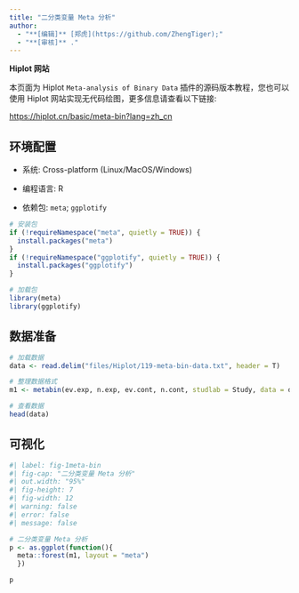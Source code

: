 ```yaml
---
title: "二分类变量 Meta 分析"
author:
  - "**[编辑]** [郑虎](https://github.com/ZhengTiger);"
  - "**[审核]** ."
---
```


::: callout-note
**Hiplot 网站**

本页面为 Hiplot `Meta-analysis of Binary Data` 插件的源码版本教程，您也可以使用 Hiplot 网站实现无代码绘图，更多信息请查看以下链接:

<https://hiplot.cn/basic/meta-bin?lang=zh_cn>
:::

## 环境配置

-   系统: Cross-platform (Linux/MacOS/Windows)

-   编程语言: R

-   依赖包: `meta`; `ggplotify`

```r
# 安装包
if (!requireNamespace("meta", quietly = TRUE)) {
  install.packages("meta")
}
if (!requireNamespace("ggplotify", quietly = TRUE)) {
  install.packages("ggplotify")
}

# 加载包
library(meta)
library(ggplotify)
```

## 数据准备

```r
# 加载数据
data <- read.delim("files/Hiplot/119-meta-bin-data.txt", header = T)

# 整理数据格式
m1 <- metabin(ev.exp, n.exp, ev.cont, n.cont, studlab = Study, data = data)

# 查看数据
head(data)
```

## 可视化

```r
#| label: fig-1meta-bin
#| fig-cap: "二分类变量 Meta 分析"
#| out.width: "95%"
#| fig-height: 7
#| fig-width: 12
#| warning: false
#| error: false
#| message: false

# 二分类变量 Meta 分析
p <- as.ggplot(function(){
  meta::forest(m1, layout = "meta")
  })

p
```


